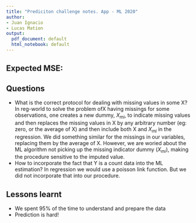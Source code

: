 ```yaml
---
title: "Prediciton challenge notes. App - ML 2020"
author:
- Juan Ignacio
- Lucas Mation
output:
  pdf_document: default
  html_notebook: default
---
```


## Expected MSE: 


## Questions

- What is the correct protocol for dealing with missing values in some X? In reg-world to solve the problem ofX having missings for some observations, one creates a new dummy, $X_{mi}$,  to indicate missing values and then replaces the missing values in X by any arbitrary number (eg: zero, or the average of X) and then include both X and $X_{mi}$ in the regression. We did something similar for the missings in our variables, replacing them by the average of X. However, we are woried about the ML algorithm not picking up the missing indicator dummy ($X_{mi}$), making the procedure sensitive to the imputed value.
- How to incorporate the fact that Y is a count data  into the ML estimation? In regression we would use a poisson link function. But we did not incorporate that into our procedure.

## Lessons learnt

- We spent 95% of the time to understand and prepare the data
- Prediction is hard!




